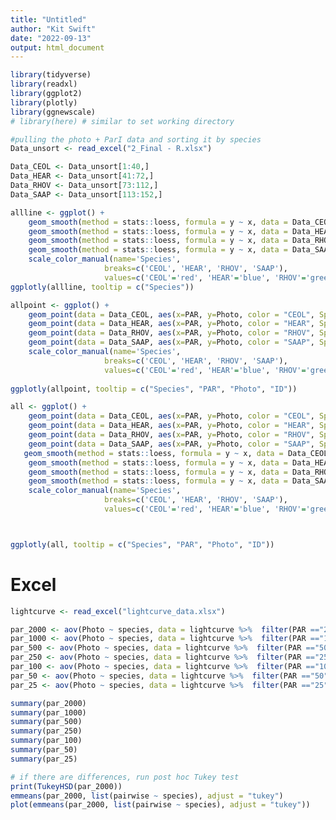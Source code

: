 ```yaml
---
title: "Untitled"
author: "Kit Swift"
date: "2022-09-13"
output: html_document
---
```



```r
library(tidyverse)
library(readxl)
library(ggplot2)
library(plotly)
library(ggnewscale)
# library(here) # similar to set working directory
```

```r
#pulling the photo + ParI data and sorting it by species
Data_unsort <- read_excel("2_Final - R.xlsx")

Data_CEOL <- Data_unsort[1:40,]
Data_HEAR <- Data_unsort[41:72,]
Data_RHOV <- Data_unsort[73:112,]
Data_SAAP <- Data_unsort[113:152,]
```

```r
allline <- ggplot() + 
    geom_smooth(method = stats::loess, formula = y ~ x, data = Data_CEOL, aes(x=PAR, y=Photo, color = "CEOL", Species = "Ceonthus Oliganthus")) +
    geom_smooth(method = stats::loess, formula = y ~ x, data = Data_HEAR, aes(x=PAR, y=Photo, color = "HEAR", Species = "Heteromeles arbutifolia")) +
    geom_smooth(method = stats::loess, formula = y ~ x, data = Data_RHOV, aes(x=PAR, y=Photo, color = "RHOV", Species = "Rhus Ovata")) +
    geom_smooth(method = stats::loess, formula = y ~ x, data = Data_SAAP, aes(x=PAR, y=Photo, color = "SAAP", Species = "Salvia Apiana")) +
    scale_color_manual(name='Species',
                     breaks=c('CEOL', 'HEAR', 'RHOV', 'SAAP'),
                     values=c('CEOL'='red', 'HEAR'='blue', 'RHOV'='green', 'SAAP'='yellow')) 
ggplotly(allline, tooltip = c("Species"))
```

```r
allpoint <- ggplot() + 
    geom_point(data = Data_CEOL, aes(x=PAR, y=Photo, color = "CEOL", Species = "Ceonthus Oliganthus", ID = ID)) +
    geom_point(data = Data_HEAR, aes(x=PAR, y=Photo, color = "HEAR", Species = "Heteromeles arbutifolia", ID = ID)) +
    geom_point(data = Data_RHOV, aes(x=PAR, y=Photo, color = "RHOV", Species = "Rhus Ovata", ID = ID)) +
    geom_point(data = Data_SAAP, aes(x=PAR, y=Photo, color = "SAAP", Species = "Salvia Apiana", ID = ID)) +
    scale_color_manual(name='Species',
                     breaks=c('CEOL', 'HEAR', 'RHOV', 'SAAP'),
                     values=c('CEOL'='red', 'HEAR'='blue', 'RHOV'='green', 'SAAP'='yellow'))
    
ggplotly(allpoint, tooltip = c("Species", "PAR", "Photo", "ID"))

```

```r
all <- ggplot() + 
    geom_point(data = Data_CEOL, aes(x=PAR, y=Photo, color = "CEOL", Species = "Ceonthus Oliganthus", ID = ID)) +
    geom_point(data = Data_HEAR, aes(x=PAR, y=Photo, color = "HEAR", Species = "Heteromeles arbutifolia", ID = ID)) +
    geom_point(data = Data_RHOV, aes(x=PAR, y=Photo, color = "RHOV", Species = "Rhus Ovata", ID = ID)) +
    geom_point(data = Data_SAAP, aes(x=PAR, y=Photo, color = "SAAP", Species = "Salvia Apiana", ID = ID)) +
   geom_smooth(method = stats::loess, formula = y ~ x, data = Data_CEOL, aes(x=PAR, y=Photo, color = "CEOL", Species = "Ceonthus Oliganthus"), se=FALSE) +
    geom_smooth(method = stats::loess, formula = y ~ x, data = Data_HEAR, aes(x=PAR, y=Photo, color = "HEAR", Species = "Heteromeles arbutifolia"), se=FALSE) +
    geom_smooth(method = stats::loess, formula = y ~ x, data = Data_RHOV, aes(x=PAR, y=Photo, color = "RHOV", Species = "Rhus Ovata"), se=FALSE) +
    geom_smooth(method = stats::loess, formula = y ~ x, data = Data_SAAP, aes(x=PAR, y=Photo, color = "SAAP", Species = "Salvia Apiana"), se=FALSE) +
    scale_color_manual(name='Species',
                     breaks=c('CEOL', 'HEAR', 'RHOV', 'SAAP'),
                     values=c('CEOL'='red', 'HEAR'='blue', 'RHOV'='green', 'SAAP'='yellow'))



ggplotly(all, tooltip = c("Species", "PAR", "Photo", "ID"))
```

# Excel
```r
lightcurve <- read_excel("lightcurve_data.xlsx")

par_2000 <- aov(Photo ~ species, data = lightcurve %>%  filter(PAR =="2000"))
par_1000 <- aov(Photo ~ species, data = lightcurve %>%  filter(PAR =="1000"))
par_500 <- aov(Photo ~ species, data = lightcurve %>%  filter(PAR =="500"))
par_250 <- aov(Photo ~ species, data = lightcurve %>%  filter(PAR =="250"))
par_100 <- aov(Photo ~ species, data = lightcurve %>%  filter(PAR =="100"))
par_50 <- aov(Photo ~ species, data = lightcurve %>%  filter(PAR =="50"))
par_25 <- aov(Photo ~ species, data = lightcurve %>%  filter(PAR =="25"))

summary(par_2000)
summary(par_1000)
summary(par_500)
summary(par_250)
summary(par_100)
summary(par_50)
summary(par_25)

# if there are differences, run post hoc Tukey test
print(TukeyHSD(par_2000))
emmeans(par_2000, list(pairwise ~ species), adjust = "tukey")
plot(emmeans(par_2000, list(pairwise ~ species), adjust = "tukey"))

```

